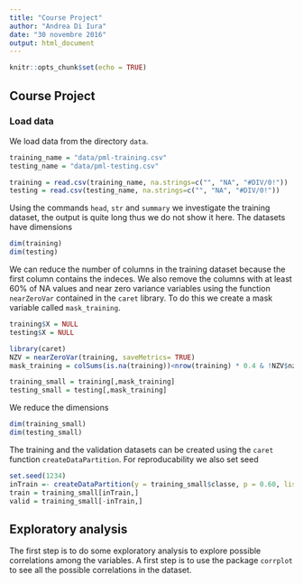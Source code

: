 ```yaml
---
title: "Course Project"
author: "Andrea Di Iura"
date: "30 novembre 2016"
output: html_document
---
```


```r
knitr::opts_chunk$set(echo = TRUE)
```

## Course Project

### Load data

We load data from the directory `data`.

```r
training_name = "data/pml-training.csv"
testing_name = "data/pml-testing.csv"

training = read.csv(training_name, na.strings=c("", "NA", "#DIV/0!"))
testing = read.csv(testing_name, na.strings=c("", "NA", "#DIV/0!"))
```

Using the commands `head`, `str` and `summary` we investigate the training dataset, the output is quite long thus we do not show it here. The datasets have dimensions 

```r
dim(training)
dim(testing)
```

We can reduce the number of columns in the training dataset because the first column contains the indeces. We also remove the columns with at least 60% of NA values and near zero variance variables using the function `nearZeroVar` contained in the `caret` library. To do this we create a mask variable called `mask_training`.

```r
training$X = NULL
testing$X = NULL
```

```r
library(caret)
NZV = nearZeroVar(training, saveMetrics= TRUE)
mask_training = colSums(is.na(training))<nrow(training) * 0.4 & !NZV$nzv

training_small = training[,mask_training]
testing_small = testing[,mask_training]
```

We reduce the dimensions
```r
dim(training_small)
dim(testing_small)
```

The training and the validation datasets can be created using the `caret` function `createDataPartition`. For reproducability we also set seed


```r
set.seed(1234)
inTrain =- createDataPartition(y = training_small$classe, p = 0.60, list=FALSE)
train = training_small[inTrain,]
valid = training_small[-inTrain,]
```


## Exploratory analysis

The first step is to do some exploratory analysis to explore possible correlations among the variables. A first step is to use the package `corrplot` to see all the possible correlations in the dataset.


```r

```
